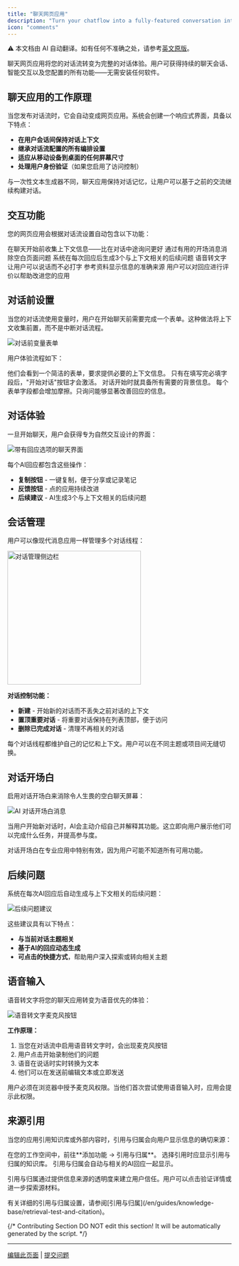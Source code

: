 ```yaml
---
title: "聊天网页应用"
description: "Turn your chatflow into a fully-featured conversation interface with persistent history and interactive features"
icon: "comments"
---
```


<Note> ⚠️ 本文档由 AI 自动翻译。如有任何不准确之处，请参考[英文原版](/en/documentation/pages/publish/chatflow-webapp)。</Note>


聊天网页应用将您的对话流转变为完整的对话体验。用户可获得持续的聊天会话、智能交互以及您配置的所有功能——无需安装任何软件。

## 聊天应用的工作原理

当您发布对话流时，它会自动变成网页应用。系统会创建一个响应式界面，具备以下特点：

- **在用户会话间保持对话上下文**
- **继承对话流配置的所有编排设置**
- **适应从移动设备到桌面的任何屏幕尺寸**
- **处理用户身份验证**（如果您启用了访问控制）

<Tip>
与一次性文本生成器不同，聊天应用保持对话记忆，让用户可以基于之前的交流继续构建对话。
</Tip>

## 交互功能

您的网页应用会根据对话流设置自动包含以下功能：

<CardGroup cols={2}>
  <Card title="对话前表单" icon="clipboard-list">
    在聊天开始前收集上下文信息——比在对话中途询问更好
  </Card>
  <Card title="AI 对话开场白" icon="message">
    通过有用的开场消息消除空白页面问题
  </Card>
  <Card title="智能后续问题" icon="arrow-right">
    系统在每次回应后生成3个与上下文相关的后续问题
  </Card>
  <Card title="语音输入" icon="microphone">
    语音转文字让用户可以说话而不必打字
  </Card>
  <Card title="来源引用" icon="quote">
    参考资料显示信息的准确来源
  </Card>
  <Card title="回应反馈" icon="thumbs-up">
    用户可以对回应进行评价以帮助改进您的应用
  </Card>
</CardGroup>

## 对话前设置

当您的对话流使用变量时，用户在开始聊天前需要完成一个表单。这种做法将上下文收集前置，而不是中断对话流程。

<Frame>
  <img src="https://assets-docs.dify.ai/dify-enterprise-mintlify/en/guides/application-publishing/launch-your-webapp-quickly/8decae00eeea24622e1f2ef73d4c447e.png" alt="对话前变量表单" />
</Frame>

用户体验流程如下：

<Steps>
  <Step title="用户访问您的应用">
    他们会看到一个简洁的表单，要求提供必要的上下文信息。
  </Step>
  <Step title="完成表单后解锁聊天">
    只有在填写完必填字段后，"开始对话"按钮才会激活。
  </Step>
  <Step title="AI 获得完整上下文">
    对话开始时就具备所有需要的背景信息。
  </Step>
</Steps>

<Warning>
每个表单字段都会增加摩擦。只询问能够显著改善回应的信息。
</Warning>

## 对话体验

一旦开始聊天，用户会获得专为自然交互设计的界面：

<Frame>
  <img src="https://assets-docs.dify.ai/dify-enterprise-mintlify/en/guides/application-publishing/launch-your-webapp-quickly/5b7a6f950ed8a2ce3a705f362b4813fe.png" alt="带有回应选项的聊天界面" />
</Frame>

每个AI回应都包含这些操作：

- **复制按钮** - 一键复制，便于分享或记录笔记
- **反馈按钮** - 点的应用持续改进
- **后续建议** - AI生成3个与上下文相关的后续问题

## 会话管理

用户可以像现代消息应用一样管理多个对话线程：

<Frame>
  <img src="https://assets-docs.dify.ai/dify-enterprise-mintlify/en/guides/application-publishing/launch-your-webapp-quickly/46372ad4d79a3ea943d43f9434974956.png" width="300" alt="对话管理侧边栏" />
</Frame>

**对话控制功能：**
- **新建** - 开始新的对话而不丢失之前对话的上下文
- **置顶重要对话** - 将重要对话保持在列表顶部，便于访问
- **删除已完成对话** - 清理不再相关的对话

<Info>
每个对话线程都维护自己的记忆和上下文。用户可以在不同主题或项目间无缝切换。
</Info>

## 对话开场白

启用对话开场白来消除令人生畏的空白聊天屏幕：

<Frame>
  <img src="https://assets-docs.dify.ai/dify-enterprise-mintlify/en/guides/application-publishing/launch-your-webapp-quickly/22e59e509296d25eb85cbd541e161c6d.png" alt="AI 对话开场白消息" />
</Frame>

当用户开始新对话时，AI会主动介绍自己并解释其功能。这立即向用户展示他们可以完成什么任务，并提高参与度。

<Tip>
对话开场白在专业应用中特别有效，因为用户可能不知道所有可用功能。
</Tip>

## 后续问题

系统在每次AI回应后自动生成与上下文相关的后续问题：

<Frame>
  <img src="https://assets-docs.dify.ai/dify-enterprise-mintlify/en/guides/application-publishing/launch-your-webapp-quickly/f88a7ffd777d51299f8b604249c044b3.png" alt="后续问题建议" />
</Frame>

这些建议具有以下特点：
- **与当前对话主题相关**
- **基于AI的回应动态生成**
- **可点击的快捷方式**，帮助用户深入探索或转向相关主题

## 语音输入

语音转文字将您的聊天应用转变为语音优先的体验：

<Frame>
  <img src="https://assets-docs.dify.ai/dify-enterprise-mintlify/en/guides/application-publishing/launch-your-webapp-quickly/3a64c79792f1166301403f6c44cf4c85.png" alt="语音转文字麦克风按钮" />
</Frame>

**工作原理：**
1. 当您在对话流中启用语音转文字时，会出现麦克风按钮
2. 用户点击开始录制他们的问题
3. 语音在说话时实时转换为文本
4. 他们可以在发送前编辑文本或立即发送

<Warning>
用户必须在浏览器中授予麦克风权限。当他们首次尝试使用语音输入时，应用会提示此权限。
</Warning>

## 来源引用

当您的应用引用知识库或外部内容时，引用与归属会向用户显示信息的确切来源：

<Steps>
  <Step title="启用引用">
    在您的工作空间中，前往**添加功能 → 引用与归属**。
  </Step>
  <Step title="配置来源">
    选择引用时应显示引用与归属的知识库。
  </Step>
  <Step title="自动显示">
    引用与归属会自动与相关的AI回应一起显示。
  </Step>
</Steps>

引用与归属通过提供信息来源的透明度来建立用户信任。用户可以点击验证详情或进一步探索源材料。

<Info>
有关详细的引用与归属设置，请参阅[引用与归属](/en/guides/knowledge-base/retrieval-test-and-citation)。
</Info>

{/*
Contributing Section
DO NOT edit this section!
It will be automatically generated by the script.
*/}

---

[编辑此页面](https://github.com/langgenius/dify-docs/edit/main/zh-hans/documentation/pages/publish/chatflow-webapp.mdx) | [提交问题](https://github.com/langgenius/dify-docs/issues/new?template=docs.yml)

